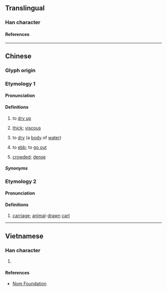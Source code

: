 {{character info/new}}
==Translingual==

===Han character===
{{Han char|rn=85|rad=水|as=06|sn=9|four=34127|canj=EJKS|ids=⿰氵考}}

====References====
{{Han ref|kx=0620.120|dkj=17380|dj=1016.020|hdz=31602.020|uh=6D18}}

----

==Chinese==
{{zh-forms}}

===Glyph origin===
{{Han etym}}

===Etymology 1===

====Pronunciation====
{{zh-pron
|m=kǎo
|c=haau2
|mn=khó
|mc=y
|oc=y
|ma=
|cat=v
}}

====Definitions====
{{zh-hanzi}}

# {{zh-hd}} {{lb|zh|of water}} to [[dry up]]
# {{lb|zh|Min Nan}} [[thick]]; [[viscous]]
# {{lb|zh|Min Nan}} to [[dry]] (a [[body]] of [[water]])
# {{lb|zh|Min Nan}} {{lb|zh|of a tide}} to [[ebb]]; to [[go out]]
# {{lb|zh|Min Nan}} {{lb|zh|of a tide}} [[crowded]]; [[dense]]
#: {{zh-x|洘秫{tsu̍t}秫{tsu̍t}|very crowded or congested (with people)|MN}}

=====Synonyms=====
{{zh-dial|稠}}

===Etymology 2===
====Pronunciation====
{{zh-pron
|m=kào
|cat=n
}}

====Definitions====
{{zh-hanzi}}

# [[carriage]]; [[animal]]-[[drawn]] [[cart]]

----

==Vietnamese==

===Han character===
{{vi-readings|rs=水06|reading=thợ}}

# {{defn|lang=vi|sort=水06}}

====References====
*[http://nomfoundation.org/common/nom_details.php?codepoint= Nom Foundation]